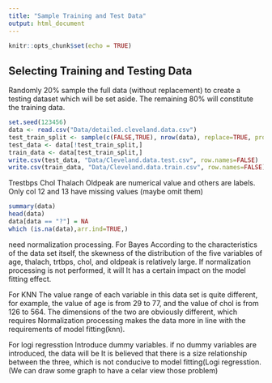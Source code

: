 ```yaml
---
title: "Sample Training and Test Data"
output: html_document
---
```


```r
knitr::opts_chunk$set(echo = TRUE)
```

## Selecting Training and Testing Data
Randomly 20% sample the full data (without replacement) to create a testing dataset which will be set aside. The remaining 80% will constitute the training data.
```r
set.seed(123456)
data <- read.csv("Data/detailed.cleveland.data.csv")
test_train_split <- sample(c(FALSE,TRUE), nrow(data), replace=TRUE, prob = c(0.2, 0.8))
test_data <- data[!test_train_split,]
train_data <- data[test_train_split,]
write.csv(test_data, "Data/Cleveland.data.test.csv", row.names=FALSE)
write.csv(train_data, "Data/Cleveland.data.train.csv", row.names=FALSE)
```

Trestbps Chol Thalach Oldpeak are numerical value and others are labels. Only col 12 and 13 have missing
values (maybe omit them)
```r
summary(data)
head(data)
data[data == "?"] = NA
which (is.na(data),arr.ind=TRUE,)

```
 
need normalization processing. 
For Bayes
According to the characteristics of the data set itself, the skewness of the distribution of the five variables of age, thalach, trtbps, chol, and oldpeak is relatively large.
If normalization processing is not performed, it will It has a certain impact on the model fitting effect.

For KNN
The value range of each variable in this data set is quite different, for example, the value of age is from 29 to 77, and the value of chol is from 126 to 564. 
The dimensions of the two are obviously different, which requires Normalization processing makes the data more in line with the requirements of model fitting(knn).

For logi regresstion
Introduce dummy variables. if no dummy variables are introduced, the data will be It is believed that there is a size relationship between the three, 
which is not conducive to model fitting(Logi regresstion.
(We can draw some graph to have a celar view those problem)